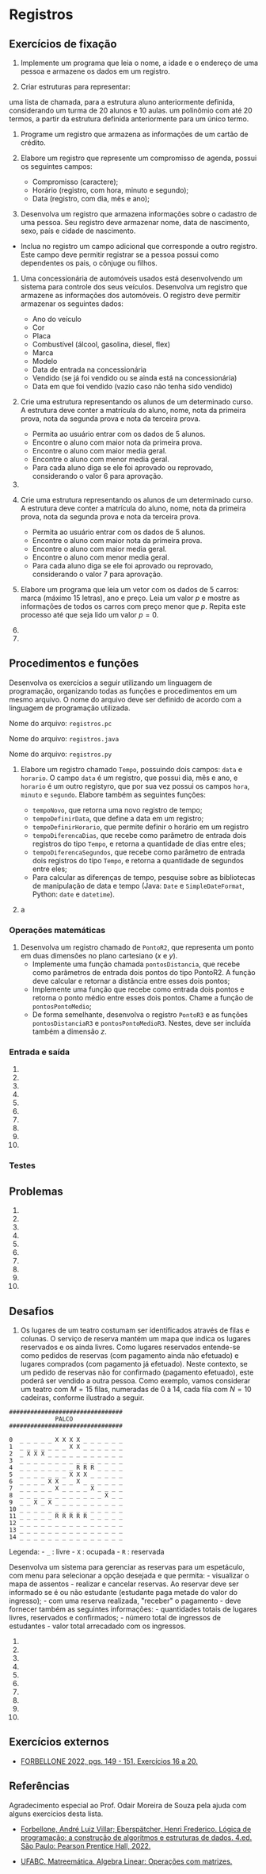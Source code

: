 

# Registros

## Exercícios de fixação

1. Implemente um programa que leia o nome, a idade e o endereço de uma pessoa e armazene os dados em um registro.

1. Criar estruturas para representar:
  
  uma lista de chamada, para a estrutura aluno anteriormente definida, considerando um
turma de 20 alunos e 10 aulas.
um polinômio com até 20 termos, a partir da estrutura definida anteriormente para um
único termo.

1. Programe um registro que armazena as informações de um cartão de crédito.

1. Elabore um registro que represente um compromisso de agenda, possui os seguintes campos:
    - Compromisso (caractere);
    - Horário (registro, com hora, minuto e segundo);
    - Data (registro, com dia, mês e ano);

1. Desenvolva um registro que armazena informações sobre o cadastro de uma pessoa. Seu registro deve armazenar nome, data de nascimento, sexo, país e cidade de nascimento.
  - Inclua no registro um campo adicional que corresponde a outro registro. Este campo deve permitir registrar se a pessoa possui como dependentes os pais, o cônjuge ou filhos.

1. Uma concessionária de automóveis usados está desenvolvendo um sistema para controle dos seus veículos. Desenvolva um registro que armazene as informações dos automóveis. O registro deve permitir armazenar os seguintes dados:
    - Ano do veículo
    - Cor
    - Placa
    - Combustível (álcool, gasolina, diesel, flex)
    - Marca
    - Modelo
    - Data de entrada na concessionária
    - Vendido (se já foi vendido ou se ainda está na concessionária)
    - Data em que foi vendido (vazio caso não tenha sido vendido)

1. Crie uma estrutura representando os alunos de um determinado curso. A estrutura deve conter a matrícula do aluno, nome, nota da primeira prova, nota da segunda prova e nota da terceira prova.
    - Permita ao usuário entrar com os dados de 5 alunos.
    - Encontre o aluno com maior nota da primeira prova.
    - Encontre o aluno com maior media geral.
    - Encontre o aluno com menor media geral.
    - Para cada aluno diga se ele foi aprovado ou reprovado, considerando o valor 6 para aprovação.

1. 

1. Crie uma estrutura representando os alunos de um determinado curso. A estrutura deve conter a matrícula do aluno, nome, nota da primeira prova, nota da segunda prova e nota da terceira prova.
    - Permita ao usuário entrar com os dados de 5 alunos.
    - Encontre o aluno com maior nota da primeira prova.
    - Encontre o aluno com maior media geral.
    - Encontre o aluno com menor media geral.
    - Para cada aluno diga se ele foi aprovado ou reprovado, considerando o valor 7 para aprovação.


1. Elabore um programa que leia um vetor com os dados de $5$ carros: marca (máximo 15 letras), ano e preço. Leia um valor $p$ e mostre as informações de todos os carros com preço menor que $p$. Repita este processo até que seja lido um valor $p = 0$.

1. 

1.

## Procedimentos e funções

Desenvolva os exercícios a seguir utilizando um linguagem de programação, organizando todas as funções e procedimentos em um mesmo arquivo. O nome do arquivo deve ser definido de acordo com a linguagem de programação utilizada.

<Tabs groupId='language'>
  <TabItem value="pseudocodigo" label="Pseudocódigo" default>

  Nome do arquivo: `registros.pc`

  </TabItem>
  <TabItem value="java" label="Java">

  Nome do arquivo: `registros.java`

  </TabItem>
  <TabItem value="python" label="Python">

 Nome do arquivo: `registros.py`

  </TabItem>
</Tabs>

1. Elabore um registro chamado `Tempo`, possuindo dois campos: `data` e `horario`. O campo `data` é um registro, que possui dia, mês e ano, e `horario` é um outro registyro, que por sua vez possui os campos `hora`, `minuto` e `segundo`. Elabore também as seguintes funções:
    - `tempoNovo`, que retorna uma novo registro de tempo;
    - `tempoDefinirData`, que define a data em um registro;
    - `tempoDefinirHorario`, que permite definir o horário em um registro
    - `tempoDiferencaDias`, que recebe como parâmetro de entrada dois registros do tipo `Tempo`, e retorna a quantidade de dias entre eles;
    - `tempoDiferencaSegundos`,  que recebe como parâmetro de entrada dois registros do tipo `Tempo`, e retorna a quantidade de segundos entre eles;
    - Para calcular as diferenças de tempo, pesquise sobre as bibliotecas de manipulação de data e tempo (Java: `Date` e `SimpleDateFormat`, Python: `date` e `datetime`).

1. a

### Operações matemáticas

1. Desenvolva um registro chamado de `PontoR2`, que representa um ponto em duas dimensões no plano cartesiano ($x$ e $y$).
    - Implemente uma função chamada `pontosDistancia`, que recebe como parâmetros de entrada dois pontos do tipo PontoR2. A função deve calcular e retornar a distância entre esses dois pontos;
    - Implemente uma função que recebe como entrada dois pontos e retorna o ponto médio entre esses dois pontos. Chame a função de `pontosPontoMedio`;
    - De forma semelhante, desenvolva o registro `PontoR3` e as funções `pontosDistanciaR3` e `pontosPontoMedioR3`. Nestes, deve ser incluída também a dimensão $z$.




### Entrada e saída

1.  

1. 

1. 

1. 

1. 

1. 

1. 

1. 

1. 

1.

 ### Testes

## Problemas

1.  

1. 

1. 

1. 

1. 

1. 

1. 

1. 

1. 

1.

## Desafios

1. Os lugares de um teatro costumam ser identificados através de filas e colunas. O serviço de reserva mantém um mapa que indica os lugares reservados e os ainda livres. Como lugares reservados entende-se como pedidos de reservas (com pagamento ainda não efetuado) e lugares comprados (com pagamento já efetuado). Neste contexto, se um pedido de reservas não for confirmado (pagamento efetuado), este poderá ser vendido a outra pessoa. Como exemplo, vamos considerar um teatro com $M = 15$ filas, numeradas de $0$ à $14$, cada fila com $N = 10$ cadeiras, conforme ilustrado a seguir.

  ```
  ################################
               PALCO
  ################################
          
  0  _ _ _ _ _ X X X X _ _ _ _ _ _
  1  _ _ _ _ _ _ _ X X _ _ _ _ _ _
  2  _ X X X _ _ _ _ _ _ _ _ _ _ _
  3  _ _ _ _ _ _ _ _ _ _ _ _ _ _ _
  4  _ _ _ _ _ _ _ _ R R R _ _ _ _
  5  _ _ _ _ _ _ _ X X X _ _ _ _ _
  6  _ _ _ _ X X _ _ X _ _ _ _ _ _
  7  _ _ _ _ _ X _ _ _ _ X _ _ _ _
  8  _ _ _ _ _ _ _ _ _ _ _ _ X _ _
  9  _ _ X _ X _ _ _ _ _ _ _ _ _ _
  10 _ _ _ _ _ _ _ _ _ _ _ _ _ _ _
  11 _ _ _ _ _ R R R R R _ _ _ _ _
  12 _ _ _ _ _ _ _ _ _ _ _ _ _ _ _
  13 _ _ _ _ _ _ _ _ _ _ _ _ _ _ _
  14 _ _ _ _ _ _ _ _ _ _ _ _ _ _ _
  ```

  Legenda:
    - `_` : livre
    - `X` : ocupada
    - `R` : reservada

  Desenvolva um sistema para gerenciar as reservas para um espetáculo, com menu para selecionar a opção desejada e que permita:
    - visualizar o mapa de assentos
    - realizar e cancelar reservas. Ao reservar deve ser informado se é ou não estudante (estudante paga metade do valor do ingresso);
    - com uma reserva realizada, "receber" o pagamento
    - deve fornecer também as seguintes informações:
      - quantidades totais de lugares livres, reservados e confirmados;
      - número total de ingressos de estudantes
      - valor total arrecadado com os ingressos.

1.  

1. 

1. 

1. 

1. 

1. 

1. 

1. 

1. 

1.

## Exercícios externos

- [FORBELLONE 2022, pgs. 149 - 151. Exercícios 16 a 20.](https://plataforma.bvirtual.com.br/Leitor/Publicacao/200078/pdf/173)

## Referências

Agradecimento especial ao Prof. Odair Moreira de Souza pela ajuda com alguns exercícios desta lista.

- [Forbellone, André Luiz Villar; Eberspätcher, Henri Frederico. Lógica de programação: a construção de algoritmos e estruturas de dados. 4.ed. São Paulo: Pearson Prentice Hall, 2022.](https://plataforma.bvirtual.com.br/Leitor/Publicacao/323/pdf/)

- [UFABC. Matreemática. Algebra Linear: Operações com matrizes.](https://lirte.pesquisa.ufabc.edu.br/matreematica/a-matematica-do-cotidiano/ramos/algebra/algebra-linear/operacoes-com-matrizes)

